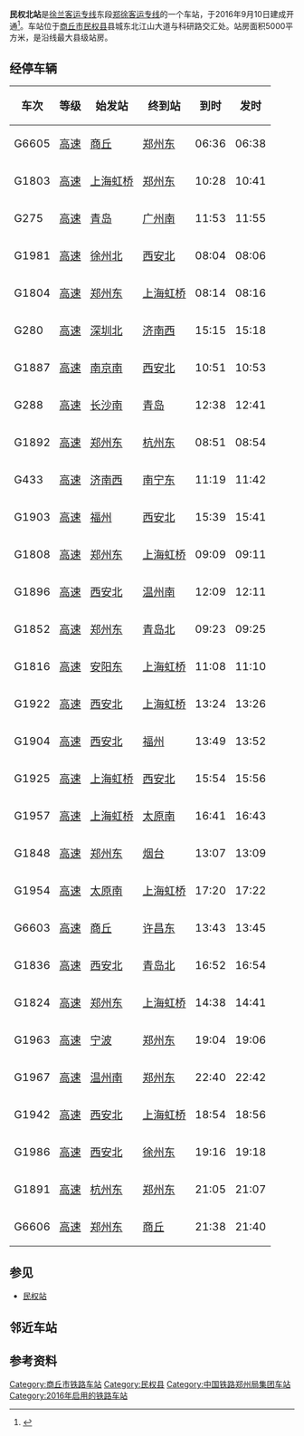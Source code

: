 {{Infobox China railway station
|车站名称 = 民权北站
|图片 = 
|图片介绍 = 
|其他名称 = 
|车站拼音 = Min Quan Bei
|英文名称 = Minquanbei Railway Station<ref>{{Cite web |url=http://news.sina.com.cn/o/2012-09-18/080725196193.shtml |title=铁道部:火车站名含"东西南北"统一改用拼音 |accessdate=2016-08-04 |archive-date=2017-07-30 |archive-url=https://web.archive.org/web/20170730073100/http://news.sina.com.cn/o/2012-09-18/080725196193.shtml |dead-url=no }}</ref><ref>{{cite journal |author=[[铁道部运输局|铁道部运输局]] |journal = 铁路客货运输专刊 |year=2012 |issue=4 |title = 关于明确铁路车站站名英文译法的通知 |id = 运营运调电[2012]1911号 |page = 6}}</ref>
|车站代码 = 38944
|电报码 = MIF
|拼音码 = MQB
|车站类型 = 客运站
|技术性质 = 中间站
|业务性质 = 客运站
|始建时间 = 
|开通运营 = 2016年9月10日
|车站位置 = [[河南省|河南省]][[商丘市|商丘市]][[民权县|民权县]][[城关镇_(民权县)|城关镇]]江山大道与科研路交汇处
|坐标 = {{coord|34|39|42.34|N|115|10|29.71|E|display=inline,title}}
|归属 = [[郑州铁路局|郑州铁路局]][[郑州站|郑州直属站]]
|线路 = [[郑徐客运专线|郑徐客运专线]]
|车站等级 = [[二等站_(中铁)|二等站]]
|使用状态 = 使用中
|股道数目 = 4
|正线 = 2
|到发线 = 2
|其它线 = 
|月台数目 = 2
|侧式站台 = 2
|岛式站台 = 0
|站台面 = 2
|站线配置图 = 
}}
'''民权北站'''是[[徐兰客运专线|徐兰客运专线]]东段[[郑徐客运专线|郑徐客运专线]]的一个车站，于2016年9月10日建成开通<ref>{{cite news|url=http://zzwb.zynews.com/html/2016-07/13/content_751588.htm|title=郑徐高铁终于来啦 9月初有望正式开通运营|publisher=[[郑州晚报|郑州晚报]]|date=2016-07-13|accessdate=2016-08-05|deadurl=yes|archiveurl=https://web.archive.org/web/20170917082342/http://zzwb.zynews.com/html/2016-07/13/content_751588.htm|archivedate=2017-09-17}}</ref>。车站位于[[商丘市|商丘市]][[民权县|民权县]]县城东北江山大道与科研路交汇处。站房面积5000平方米，是沿线最大县级站房。

== 经停车辆 ==
{|
!<big>车次</big>
!<big>等级</big>
!<big>始发站</big>
!<big>终到站</big>
!<big>到时</big>
!<big>发时</big>
|-
|<big>G6605</big>
|<big>[[高速鐵路|高速]]</big>
|<big>[[商丘站|商丘]]</big>
|<big>[[郑州东站|郑州东]]</big>
|<big>06:36</big>
|<big>06:38</big>
|-
|<big>G1803</big>
|<big>[[高速鐵路|高速]]</big>
|<big>[[上海虹橋站|上海虹桥]]</big>
|<big>[[郑州东站|郑州东]]</big>
|<big>10:28</big>
|<big>10:41</big>
|-
|<big>G275</big>
|<big>[[高速鐵路|高速]]</big>
|<big>[[青岛站|青岛]]</big>
|<big>[[广州南站|广州南]]</big>
|<big>11:53</big>
|<big>11:55</big>
|-
|<big>G1981</big>
|<big>[[高速鐵路|高速]]</big>
|<big>[[徐州北站|徐州北]]</big>
|<big>[[西安北站|西安北]]</big>
|<big>08:04</big>
|<big>08:06</big>
|-
|<big>G1804</big>
|<big>[[高速鐵路|高速]]</big>
|<big>[[郑州东站|郑州东]]</big>
|<big>[[上海虹橋站|上海虹桥]]</big>
|<big>08:14</big>
|<big>08:16</big>
|-
|<big>G280</big>
|<big>[[高速鐵路|高速]]</big>
|<big>[[深圳北站|深圳北]]</big>
|<big>[[济南西站|济南西]]</big>
|<big>15:15</big>
|<big>15:18</big>
|-
|<big>G1887</big>
|<big>[[高速鐵路|高速]]</big>
|<big>[[南京南站|南京南]]</big>
|<big>[[西安北站|西安北]]</big>
|<big>10:51</big>
|<big>10:53</big>
|-
|<big>G288</big>
|<big>[[高速鐵路|高速]]</big>
|<big>[[长沙南站|长沙南]]</big>
|<big>[[青岛站|青岛]]</big>
|<big>12:38</big>
|<big>12:41</big>
|-
|<big>G1892</big>
|<big>[[高速鐵路|高速]]</big>
|<big>[[郑州东站|郑州东]]</big>
|<big>[[杭州东站|杭州东]]</big>
|<big>08:51</big>
|<big>08:54</big>
|-
|<big>G433</big>
|<big>[[高速鐵路|高速]]</big>
|<big>[[济南西站|济南西]]</big>
|<big>[[南宁东站|南宁东]]</big>
|<big>11:19</big>
|<big>11:42</big>
|-
|<big>G1903</big>
|<big>[[高速鐵路|高速]]</big>
|<big>[[福州站|福州]]</big>
|<big>[[西安北站|西安北]]</big>
|<big>15:39</big>
|<big>15:41</big>
|-
|<big>G1808</big>
|<big>[[高速鐵路|高速]]</big>
|<big>[[郑州东站|郑州东]]</big>
|<big>[[上海虹橋站|上海虹桥]]</big>
|<big>09:09</big>
|<big>09:11</big>
|-
|<big>G1896</big>
|<big>[[高速鐵路|高速]]</big>
|<big>[[西安北站|西安北]]</big>
|<big>[[温州南站|温州南]]</big>
|<big>12:09</big>
|<big>12:11</big>
|-
|<big>G1852</big>
|<big>[[高速鐵路|高速]]</big>
|<big>[[郑州东站|郑州东]]</big>
|<big>[[青岛北站|青岛北]]</big>
|<big>09:23</big>
|<big>09:25</big>
|-
|<big>G1816</big>
|<big>[[高速鐵路|高速]]</big>
|<big>[[安阳东站|安阳东]]</big>
|<big>[[上海虹橋站|上海虹桥]]</big>
|<big>11:08</big>
|<big>11:10</big>
|-
|<big>G1922</big>
|<big>[[高速鐵路|高速]]</big>
|<big>[[西安北站|西安北]]</big>
|<big>[[上海虹橋站|上海虹桥]]</big>
|<big>13:24</big>
|<big>13:26</big>
|-
|<big>G1904</big>
|<big>[[高速鐵路|高速]]</big>
|<big>[[西安北站|西安北]]</big>
|<big>[[福州站|福州]]</big>
|<big>13:49</big>
|<big>13:52</big>
|-
|<big>G1925</big>
|<big>[[高速鐵路|高速]]</big>
|<big>[[上海虹橋站|上海虹桥]]</big>
|<big>[[西安北站|西安北]]</big>
|<big>15:54</big>
|<big>15:56</big>
|-
|<big>G1957</big>
|<big>[[高速鐵路|高速]]</big>
|<big>[[上海虹橋站|上海虹桥]]</big>
|<big>[[太原南站|太原南]]</big>
|<big>16:41</big>
|<big>16:43</big>
|-
|<big>G1848</big>
|<big>[[高速鐵路|高速]]</big>
|<big>[[郑州东站|郑州东]]</big>
|<big>[[烟台站|烟台]]</big>
|<big>13:07</big>
|<big>13:09</big>
|-
|<big>G1954</big>
|<big>[[高速鐵路|高速]]</big>
|<big>[[太原南站|太原南]]</big>
|<big>[[上海虹橋站|上海虹桥]]</big>
|<big>17:20</big>
|<big>17:22</big>
|-
|<big>G6603</big>
|<big>[[高速鐵路|高速]]</big>
|<big>[[商丘站|商丘]]</big>
|<big>[[许昌东站|许昌东]]</big>
|<big>13:43</big>
|<big>13:45</big>
|-
|<big>G1836</big>
|<big>[[高速鐵路|高速]]</big>
|<big>[[西安北站|西安北]]</big>
|<big>[[青岛北站|青岛北]]</big>
|<big>16:52</big>
|<big>16:54</big>
|-
|<big>G1824</big>
|<big>[[高速鐵路|高速]]</big>
|<big>[[郑州东站|郑州东]]</big>
|<big>[[上海虹橋站|上海虹桥]]</big>
|<big>14:38</big>
|<big>14:41</big>
|-
|<big>G1963</big>
|<big>[[高速鐵路|高速]]</big>
|<big>[[宁波站|宁波]]</big>
|<big>[[郑州东站|郑州东]]</big>
|<big>19:04</big>
|<big>19:06</big>
|-
|<big>G1967</big>
|<big>[[高速鐵路|高速]]</big>
|<big>[[温州南站|温州南]]</big>
|<big>[[郑州东站|郑州东]]</big>
|<big>22:40</big>
|<big>22:42</big>
|-
|<big>G1942</big>
|<big>[[高速鐵路|高速]]</big>
|<big>[[西安北站|西安北]]</big>
|<big>[[上海虹橋站|上海虹桥]]</big>
|<big>18:54</big>
|<big>18:56</big>
|-
|<big>G1986</big>
|<big>[[高速鐵路|高速]]</big>
|<big>[[西安北站|西安北]]</big>
|<big>[[徐州东站|徐州东]]</big>
|<big>19:16</big>
|<big>19:18</big>
|-
|<big>G1891</big>
|<big>[[高速鐵路|高速]]</big>
|<big>[[杭州东站|杭州东]]</big>
|<big>[[郑州东站|郑州东]]</big>
|<big>21:05</big>
|<big>21:07</big>
|-
|<big>G6606</big>
|<big>[[高速鐵路|高速]]</big>
|<big>[[郑州东站|郑州东]]</big>
|<big>[[商丘站|商丘]]</big>
|<big>21:38</big>
|<big>21:40</big>
|}

== 参见 ==
*[[民权站|民权站]]

== 邻近车站 ==
{{start rail box|[[File:China_Railways.svg|16px]] [[中国铁路|中国铁路]]}}
{{s-inop|[[商丘站|商丘站]]|{{站|徐州东}}方向}}
{{s-line|[[徐兰客运专线|徐兰客运专线]]<br />← 50km 民权北站 35km →}}
{{s-inop|[[兰考南站|兰考南站]]|{{站|兰州西}}方向}}
{{end box}}

== 参考资料 ==
{{reflist}}

{{郑徐客运专线}}
{{徐兰客运专线}}
{{DEFAULTSORT:Minquan North Railway Station}}
[[Category:商丘市铁路车站|Category:商丘市铁路车站]]
[[Category:民权县|Category:民权县]]
[[Category:中国铁路郑州局集团车站|Category:中国铁路郑州局集团车站]]
[[Category:2016年启用的铁路车站|Category:2016年启用的铁路车站]]
